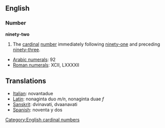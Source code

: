 == English ==
=== Number ===
'''ninety-two'''

#The [[cardinal]] [[number]] immediately following [[ninety-one]] and preceding [[ninety-three]].

*[[w:Arabic Numerals|Arabic numerals]]: 92
*[[w:Roman numerals|Roman numerals]]: XCII, LXXXXII

==Translations==
*[[Italian]]: novantadue
*[[Latin]]: nonaginta duo ''m/n'', nonaginta duae ''f''
*[[Sanskrit]]: dvinavati, dvaanavati
*[[Spanish]]: noventa y dos

[[Category:English cardinal numbers]]